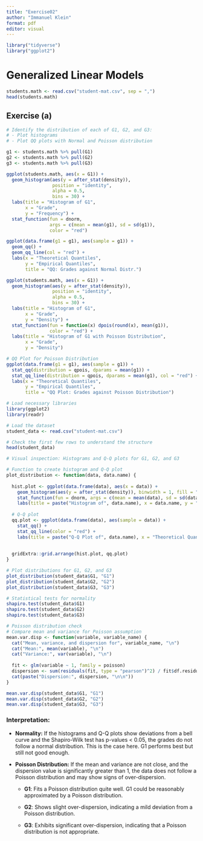 ```yaml
---
title: "Exercise02"
author: "Immanuel Klein"
format: pdf
editor: visual
---
```


```r
library("tidyverse")
library("ggplot2")
```

# Generalized Linear Models

```r
students.math <- read.csv("student-mat.csv", sep = ",")
head(students.math)
```

## Exercise (a)

```r
# Identify the distribution of each of G1, G2, and G3:
# - Plot histograms
# - Plot QQ plots with Normal and Poisson distribution

g1 <- students.math %>% pull(G1)
g2 <- students.math %>% pull(G2)
g3 <- students.math %>% pull(G3)

ggplot(students.math, aes(x = G1)) + 
  geom_histogram(aes(y = after_stat(density)), 
                 position = "identity", 
                 alpha = 0.5, 
                 bins = 30) + 
  labs(title = "Histogram of G1", 
       x = "Grade", 
       y = "Frequency") +
  stat_function(fun = dnorm, 
                args = c(mean = mean(g1), sd = sd(g1)), 
                color = "red")

ggplot(data.frame(g1 = g1), aes(sample = g1)) +
  geom_qq() +
  geom_qq_line(col = "red") +
  labs(x = "Theoretical Quantiles",
       y = "Empirical Quantiles",
       title = "QQ: Grades against Normal Distr.")

ggplot(students.math, aes(x = G1)) + 
  geom_histogram(aes(y = after_stat(density)), 
                 position = "identity", 
                 alpha = 0.5, 
                 bins = 30) + 
  labs(title = "Histogram of G1", 
       x = "Grade", 
       y = "Density") +
  stat_function(fun = function(x) dpois(round(x), mean(g1)),
                color = "red") +
  labs(title = "Histogram of G1 with Poisson Distribution",
       x = "Grade",
       y = "Density")

# QQ Plot for Poisson Distribution
ggplot(data.frame(g1 = g1), aes(sample = g1)) +
  stat_qq(distribution = qpois, dparams = mean(g1)) +
  stat_qq_line(distribution = qpois, dparams = mean(g1), col = "red") +
  labs(x = "Theoretical Quantiles",
       y = "Empirical Quantiles",
       title = "QQ Plot: Grades against Poisson Distribution")
```

```r
# Load necessary libraries
library(ggplot2)
library(readr)

# Load the dataset
student_data <- read.csv("student-mat.csv")

# Check the first few rows to understand the structure
head(student_data)

# Visual inspection: Histograms and Q-Q plots for G1, G2, and G3

# Function to create histogram and Q-Q plot
plot_distribution <- function(data, data.name) {
  
  hist.plot <- ggplot(data.frame(data), aes(x = data)) +
    geom_histogram(aes(y = after_stat(density)), binwidth = 1, fill = "white", color = "black") +
    stat_function(fun = dnorm, args = c(mean = mean(data), sd = sd(data)), color = "red") +
    labs(title = paste("Histogram of", data.name), x = data.name, y = "Density")
  
  # Q-Q plot
  qq.plot <- ggplot(data.frame(data), aes(sample = data)) +
    stat_qq() +
    stat_qq_line(color = "red") +
    labs(title = paste("Q-Q Plot of", data.name), x = "Theoretical Quantiles", y = "Sample Quantiles")
  
  
  gridExtra::grid.arrange(hist.plot, qq.plot)
}

# Plot distributions for G1, G2, and G3
plot_distribution(student_data$G1, "G1")
plot_distribution(student_data$G2, "G2")
plot_distribution(student_data$G3, "G3")

# Statistical tests for normality
shapiro.test(student_data$G1)
shapiro.test(student_data$G2)
shapiro.test(student_data$G3)

# Poisson distribution check
# Compare mean and variance for Poisson assumption
mean.var.disp <- function(variable, variable_name) {
  cat("Mean, variance, and dispersion for", variable_name, "\n")
  cat("Mean:", mean(variable), "\n")
  cat("Variance:", var(variable), "\n")
  
  fit <- glm(variable ~ 1, family = poisson)
  dispersion <- sum(residuals(fit, type = "pearson")^2) / fit$df.residual
  cat(paste("Dispersion:", dispersion, "\n\n"))
}

mean.var.disp(student_data$G1, "G1")
mean.var.disp(student_data$G2, "G2")
mean.var.disp(student_data$G3, "G3")

```

### Interpretation:

-   **Normality:** If the histograms and Q-Q plots show deviations from a bell curve and the Shapiro-Wilk test has p-values \< 0.05, the grades do not follow a normal distribution. This is the case here. G1 performs best but still not good enough.

-   **Poisson Distribution:** If the mean and variance are not close, and the dispersion value is significantly greater than 1, the data does not follow a Poisson distribution and may show signs of over-dispersion.

    -   **G1**: Fits a Poisson distribution quite well. G1 could be reasonably approximated by a Poisson distribution.

    -   **G2**: Shows slight over-dispersion, indicating a mild deviation from a Poisson distribution.

    -   **G3**: Exhibits significant over-dispersion, indicating that a Poisson distribution is not appropriate.
